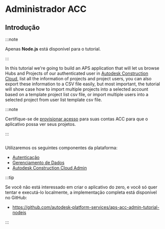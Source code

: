 
# Administrador ACC

## Introdução



:::note

Apenas **Node.js** está disponível para o tutorial.


:::




In this tutorial we're going to build an APS application that will let us browse Hubs and Projects
of our authenticated user in [Autodesk Construction Cloud](https://www.autodesk.com/products/autodesk-docs/overview),
list all the information of projects and project users, you can also export these information to a CSV
file easily, but most important, the tutorial will show case how to import multiple projects into a selected account
based on a template project list csv file, or import multiple users into a selected project from user list template 
csv file.



:::note

Certifique-se de [provisionar acesso](../../01-getting-started/index.mdx#provision-access-in-other-products) para suas contas ACC
para que o aplicativo possa ver seus projetos.


:::



<Image img={PreviewUrl} />

Utilizaremos os seguintes componentes da plataforma:

- [Autenticação](https://aps.autodesk.com/en/docs/oauth/v2/developers_guide/overview)
- [Gerenciamento de Dados](https://aps.autodesk.com/en/docs/data/v2/developers_guide/overview)
- [Autodesk Construction Cloud Admin](https://aps.autodesk.com/en/docs/acc/v1/overview/field-guide/admin/)



:::tip

Se você não está interessado em criar o aplicativo do zero, e você só quer tentar
e executá-lo localmente, a implementação completa está disponível no GitHub:
- https://github.com/autodesk-platform-services/aps-acc-admin-tutorial-nodejs


:::

